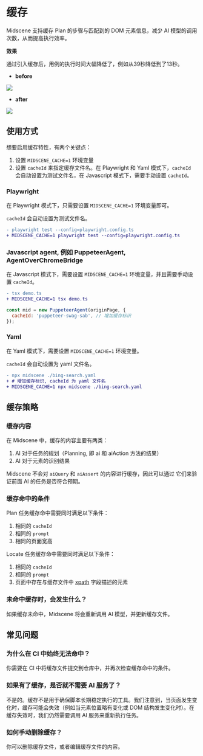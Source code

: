 # 缓存

Midscene 支持缓存 Plan 的步骤与匹配到的 DOM 元素信息，减少 AI 模型的调用次数，从而提高执行效率。

**效果**

通过引入缓存后，用例的执行时间大幅降低了，例如从39秒降低到了13秒。

* **before**

![](/cache/no-cache-time.png)

* **after**

![](/cache/use-cache-time.png)

## 使用方式

想要启用缓存特性，有两个关键点：

1. 设置 `MIDSCENE_CACHE=1` 环境变量
2. 设置 `cacheId` 来指定缓存文件名。在 Playwright 和 Yaml 模式下，`cacheId` 会自动设置为测试文件名，在 Javascript 模式下，需要手动设置 `cacheId`。

### Playwright

在 Playwright 模式下，只需要设置 `MIDSCENE_CACHE=1` 环境变量即可。

`cacheId` 会自动设置为测试文件名。

```diff
- playwright test --config=playwright.config.ts
+ MIDSCENE_CACHE=1 playwright test --config=playwright.config.ts
```

### Javascript agent, 例如 PuppeteerAgent, AgentOverChromeBridge

在 Javascript 模式下，需要设置 `MIDSCENE_CACHE=1` 环境变量，并且需要手动设置 `cacheId`。

```diff
- tsx demo.ts 
+ MIDSCENE_CACHE=1 tsx demo.ts
```

```javascript
const mid = new PuppeteerAgent(originPage, {
  cacheId: 'puppeteer-swag-sab', // 增加缓存标识
});
```

### Yaml

在 Yaml 模式下，需要设置 `MIDSCENE_CACHE=1` 环境变量。

`cacheId` 会自动设置为 yaml 文件名。

```diff
- npx midscene ./bing-search.yaml
+ # 增加缓存标识, cacheId 为 yaml 文件名
+ MIDSCENE_CACHE=1 npx midscene ./bing-search.yaml
```

## 缓存策略

### 缓存内容

在 Midscene 中，缓存的内容主要有两类：

1. AI 对于任务的规划（Planning, 即 ai 和 aiAction 方法的结果）
2. AI 对于元素的识别结果

Midscene 不会对 `aiQuery` 和 `aiAssert` 的内容进行缓存，因此可以通过 它们来验证前面 AI 的任务是否符合预期。

### 缓存命中的条件

Plan 任务缓存命中需要同时满足以下条件：

1. 相同的 `cacheId`
2. 相同的 `prompt`
3. 相同的页面宽高

Locate 任务缓存命中需要同时满足以下条件：

1. 相同的 `cacheId`
2. 相同的 `prompt`
3. 页面中存在与缓存文件中 [xpath](https://developer.mozilla.org/en-US/docs/Web/XML/XPath) 字段描述的元素

### 未命中缓存时，会发生什么？

如果缓存未命中，Midscene 将会重新调用 AI 模型，并更新缓存文件。

## 常见问题

### 为什么在 CI 中始终无法命中？

你需要在 CI 中将缓存文件提交到仓库中，并再次检查缓存命中的条件。

### 如果有了缓存，是否就不需要 AI 服务了？

不是的。缓存不是用于确保脚本长期稳定执行的工具。我们注意到，当页面发生变化时，缓存可能会失效（例如当元素位置略有变化或 DOM 结构发生变化时）。在缓存失效时，我们仍然需要调用 AI 服务来重新执行任务。

### 如何手动删除缓存？

你可以删除缓存文件，或者编辑缓存文件的内容。

